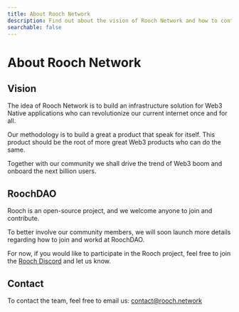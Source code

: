 ```yaml
---
title: About Rooch Network
description: Find out about the vision of Rooch Network and how to contribute.
searchable: false
---
```


# About Rooch Network

## Vision

The idea of Rooch Network is to build an infrastructure solution for Web3 Native applications who can revolutionize our current internet once and for all.

Our methodology is to build a great a product that speak for itself. This product should be the root of more great Web3 products who can do the same.

Together with our community we shall drive the trend of Web3 boom and onboard the next billion users.

## RoochDAO

Rooch is an open-source project, and we welcome anyone to join and contribute.

To better involve our community members, we will soon launch more details regarding how to join and workd at RoochDAO.

For now, if you would like to participate in the Rooch project, feel free to join the [Rooch Discord](https://discord.gg/rooch) and let us know.

## Contact

To contact the team, feel free to email us: contact@rooch.network
